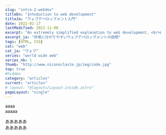 ---
slug: "intro-2-webdev"
titleEn: "Intoduction to web development"
titleJa: "ウェブデベロップメント入門"
date: 2022-01-17
lastModified: 2022-11-08
excerpt: "An extremely simplified explanation to web development. <br>What is the work of a web developer ? How the browser works ? What language do I need to learn ?"
excerpt_ja: "非常に分かりやすいウェブデベロップメントの説明"
tags: [HTML, CSS]
cat: "web"
cat_ja: "ウェブ"
series: "world wide web"
series_nb: 1
thumb: "http://www.niconoclaste.jp/img/code.jpg"
top: true
#hidden
category: "articles"
current: "articles"
# layout: "@layouts/Layout-inside.astro"
pageLayout: "single"
---


<SwitchLang client:only="solid">
	<p slot="en">aaaa<br/>aaaaa</p>
	<p slot="ja">あああああ<br/>あああああ</p>
</SwitchLang>
